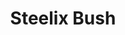 ---
title: "Steelix Bush"
meta_title: "Steelix Bush craft"
description: "Craft de Steelix Bush"
rank: "b"
draft: false
name: "Steelix Bush"
recipe_img: "https://wiki.pokexgames.com/images/d/d5/Steelix_Bush.png"
level: 68
craft_time: 129600
result: 1
value_npc: 1
ingredients:
  - name: "Major Seed Bag"
    quantity: 6
    item_img: "https://wiki.pokexgames.com/images/d/d4/Major_Seed_Bag.png"
    value_npc: 1
  - name: "Steelix Tail"
    quantity: 8
    item_img: "https://wiki.pokexgames.com/images/5/5c/Steelix_Tail.png"
    value_npc: 1
  - name: "Condensed Grass"
    quantity: 180
    item_img: "https://wiki.pokexgames.com/images/c/ce/Condensed_Grass.png"
    value_npc: 1
---